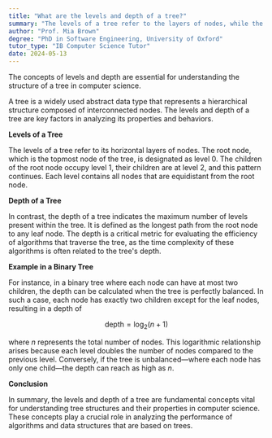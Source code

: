 ```yaml
---
title: "What are the levels and depth of a tree?"
summary: "The levels of a tree refer to the layers of nodes, while the depth is the maximum number of layers in the tree."
author: "Prof. Mia Brown"
degree: "PhD in Software Engineering, University of Oxford"
tutor_type: "IB Computer Science Tutor"
date: 2024-05-13
---
```


The concepts of levels and depth are essential for understanding the structure of a tree in computer science. 

A tree is a widely used abstract data type that represents a hierarchical structure composed of interconnected nodes. The levels and depth of a tree are key factors in analyzing its properties and behaviors.

**Levels of a Tree**

The levels of a tree refer to its horizontal layers of nodes. The root node, which is the topmost node of the tree, is designated as level $0$. The children of the root node occupy level $1$, their children are at level $2$, and this pattern continues. Each level contains all nodes that are equidistant from the root node.

**Depth of a Tree**

In contrast, the depth of a tree indicates the maximum number of levels present within the tree. It is defined as the longest path from the root node to any leaf node. The depth is a critical metric for evaluating the efficiency of algorithms that traverse the tree, as the time complexity of these algorithms is often related to the tree's depth.

**Example in a Binary Tree**

For instance, in a binary tree where each node can have at most two children, the depth can be calculated when the tree is perfectly balanced. In such a case, each node has exactly two children except for the leaf nodes, resulting in a depth of 

$$
\text{depth} = \log_2(n + 1)
$$ 

where $n$ represents the total number of nodes. This logarithmic relationship arises because each level doubles the number of nodes compared to the previous level. Conversely, if the tree is unbalanced—where each node has only one child—the depth can reach as high as $n$.

**Conclusion**

In summary, the levels and depth of a tree are fundamental concepts vital for understanding tree structures and their properties in computer science. These concepts play a crucial role in analyzing the performance of algorithms and data structures that are based on trees.
    